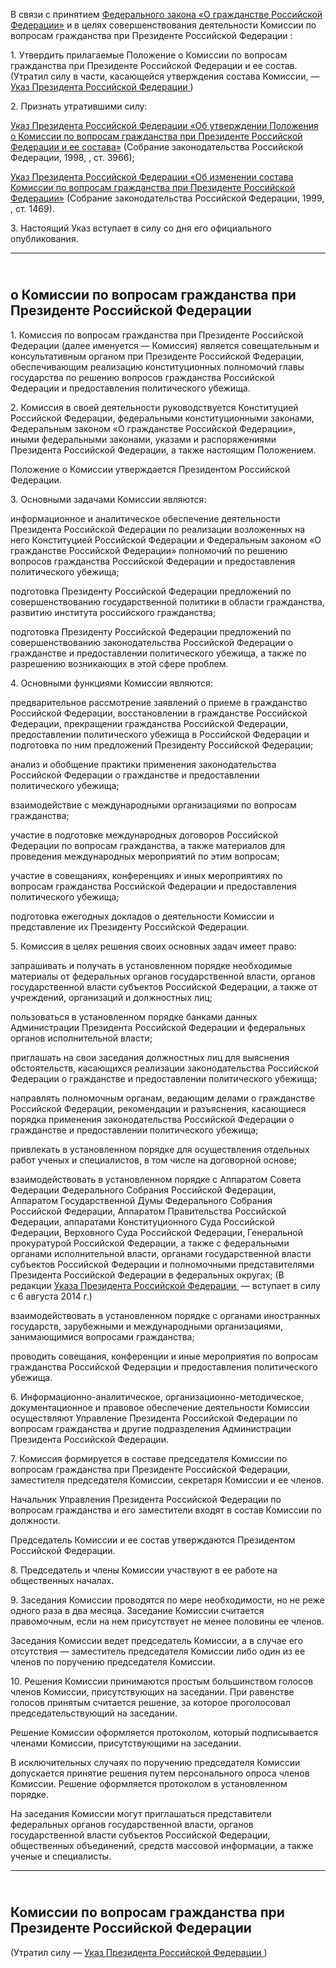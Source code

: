 {{Указ Президента РФ
| НОМЕР          = 1318
| ДАТА           = 14.11.2002
| НАЗВАНИЕ       = Об утверждении Положения о Комиссии по вопросам гражданства при Президенте Российской Федерации и ее состава
| ДАТАПУБЛИКАЦИИ = 
| ИСТОЧНИК       = http://www.kremlin.ru/acts/bank/18833
| ДРУГОЕ         = В редакции указов Президента Российской Федерации [[Указ Президента РФ от 25.11.2003 № 1389|от {{nobr|25.11.2003 г.}} {{nobr|№ 1389}}]]; [[Указ Президента РФ от 07.04.2006 № 332|от {{nobr|07.04.2006 г.}} {{nobr|№ 332}}]]; [[Указ Президента РФ от 25.07.2014 № 529|от {{nobr|25.07.2014 г.}} {{nobr|№ 529}}]]
| УТРАТИЛ СИЛУ   = 
| ПРЕДЫДУЩИЙ     = 
| СЛЕДУЮЩИЙ      = 
| КАЧЕСТВО       = 
}}<div class="text">

В связи с принятием [[Федеральный закон от 31.05.2002 № 62-ФЗ|Федерального закона {{nobr|от 31 мая 2002 г.}} {{nobr|№ 62-ФЗ}} «О гражданстве Российской Федерации»]] и в целях совершенствования деятельности Комиссии по вопросам гражданства при Президенте Российской Федерации {{razr|постановляю}}:

1. Утвердить прилагаемые Положение о Комиссии по вопросам гражданства при Президенте Российской Федерации и ее состав. (Утратил силу в части, касающейся утверждения состава Комиссии, — [[Указ Президента РФ от 07.04.2006 № 332|Указ Президента Российской Федерации {{nobr|от 07.04.2006 г.}} {{nobr|№ 332}}]])

2. Признать утратившими силу:

[[Указ Президента РФ от 13.08.1998 № 962|Указ Президента Российской Федерации {{nobr|от 13 августа 1998 г.}} {{nobr|№ 962}} «Об утверждении Положения о Комиссии по вопросам гражданства при Президенте Российской Федерации и ее состава»]] (Собрание законодательства Российской Федерации, 1998, {{nobr|№ 33}}, ст. 3966);

[[Указ Президента РФ от 16.03.1999 № 352|Указ Президента Российской Федерации {{nobr|от 16 марта 1999 г.}} {{nobr|№ 352}} «Об изменении состава Комиссии по вопросам гражданства при Президенте Российской Федерации»]] (Собрание законодательства Российской Федерации, 1999, {{nobr|№ 12}}, ст. 1469).

3. Настоящий Указ вступает в силу со дня его официального опубликования.

{{Подпись|Президент Российской Федерации|В.Путин}}

{{left|Москва, Кремль}}
{{left|14 ноября 2002 года}}
{{left|№ 1318}}


----


{{left|УТВЕРЖДЕНО}}
{{left|Указом Президента}}
{{left|Российской Федерации}}
{{left|от 14 ноября 2002 г.}}
{{left|№ 1318}}

== {{razr|ПОЛОЖЕНИЕ}} <br>о Комиссии по вопросам гражданства при Президенте Российской Федерации ==

{{center|(В редакции [[Указ Президента РФ от 25.07.2014 № 529|Указа Президента Российской Федерации {{nobr|от 25.07.2014 г.}} {{nobr|№ 529}}]])}}

{{center|I. Общие положения}}

1. Комиссия по вопросам гражданства при Президенте Российской Федерации (далее именуется — Комиссия) является совещательным и консультативным органом при Президенте Российской Федерации, обеспечивающим реализацию конституционных полномочий главы государства по решению вопросов гражданства Российской Федерации и предоставления политического убежища.

2. Комиссия в своей деятельности руководствуется Конституцией Российской Федерации, федеральными конституционными законами, Федеральным законом «О гражданстве Российской Федерации», иными федеральными законами, указами и распоряжениями Президента Российской Федерации, а также настоящим Положением.

Положение о Комиссии утверждается Президентом Российской Федерации.

{{center|II. Основные задачи и функции Комиссии}}

3. Основными задачами Комиссии являются:

информационное и аналитическое обеспечение деятельности Президента Российской Федерации по реализации возложенных на него Конституцией Российской Федерации и Федеральным законом «О гражданстве Российской Федерации» полномочий по решению вопросов гражданства Российской Федерации и предоставления политического убежища;

подготовка Президенту Российской Федерации предложений по совершенствованию государственной политики в области гражданства, развитию института российского гражданства;

подготовка Президенту Российской Федерации предложений по совершенствованию законодательства Российской Федерации о гражданстве и предоставлении политического убежища, а также по разрешению возникающих в этой сфере проблем.

4. Основными функциями Комиссии являются:

предварительное рассмотрение заявлений о приеме в гражданство Российской Федерации, восстановлении в гражданстве Российской Федерации, прекращении гражданства Российской Федерации, предоставлении политического убежища в Российской Федерации и подготовка по ним предложений Президенту Российской Федерации;

анализ и обобщение практики применения законодательства Российской Федерации о гражданстве и предоставлении политического убежища;

взаимодействие с международными организациями по вопросам гражданства;

участие в подготовке международных договоров Российской Федерации по вопросам гражданства, а также материалов для проведения международных мероприятий по этим вопросам;

участие в совещаниях, конференциях и иных мероприятиях по вопросам гражданства Российской Федерации и предоставления политического убежища;

подготовка ежегодных докладов о деятельности Комиссии и представление их Президенту Российской Федерации.

{{center|III. Обеспечение деятельности Комиссии}}

5. Комиссия в целях решения своих основных задач имеет право:

запрашивать и получать в установленном порядке необходимые материалы от федеральных органов государственной власти, органов государственной власти субъектов Российской Федерации, а также от учреждений, организаций и должностных лиц;

пользоваться в установленном порядке банками данных Администрации Президента Российской Федерации и федеральных органов исполнительной власти;

приглашать на свои заседания должностных лиц для выяснения обстоятельств, касающихся реализации законодательства Российской Федерации о гражданстве и предоставлении политического убежища;

направлять полномочным органам, ведающим делами о гражданстве Российской Федерации, рекомендации и разъяснения, касающиеся порядка применения законодательства Российской Федерации о гражданстве и предоставлении политического убежища;

привлекать в установленном порядке для осуществления отдельных работ ученых и специалистов, в том числе на договорной основе;

взаимодействовать в установленном порядке с Аппаратом Совета Федерации Федерального Собрания Российской Федерации, Аппаратом Государственной Думы Федерального Собрания Российской Федерации, Аппаратом Правительства Российской Федерации, аппаратами Конституционного Суда Российской Федерации, Верховного Суда Российской Федерации, Генеральной прокуратурой Российской Федерации, а также с федеральными органами исполнительной власти, органами государственной власти субъектов Российской Федерации и полномочными представителями Президента Российской Федерации в федеральных округах; (В редакции [[Указ Президента РФ от 25.07.2014 № 529|Указа Президента Российской Федерации {{nobr|от 25.07.2014 г.}} {{nobr|№ 529}}]] — вступает в силу с 6 августа 
2014 г.)

взаимодействовать в установленном порядке с органами иностранных государств, зарубежными и международными организациями, занимающимися вопросами гражданства;

проводить совещания, конференции и иные мероприятия по вопросам гражданства Российской Федерации и предоставления политического убежища.

6. Информационно-аналитическое, организационно-методическое, документационное и правовое обеспечение деятельности Комиссии осуществляют Управление Президента Российской Федерации по вопросам гражданства и другие подразделения Администрации Президента Российской Федерации.

7. Комиссия формируется в составе председателя Комиссии по вопросам гражданства при Президенте Российской Федерации, заместителя председателя Комиссии, секретаря Комиссии и ее членов.

Начальник Управления Президента Российской Федерации по вопросам гражданства и его заместители входят в состав Комиссии по должности.

Председатель Комиссии и ее состав утверждаются Президентом Российской Федерации.

8. Председатель и члены Комиссии участвуют в ее работе на общественных началах.

9. Заседания Комиссии проводятся по мере необходимости, но не реже одного раза в два месяца. Заседание Комиссии считается правомочным, если на нем присутствует не менее половины ее членов.

Заседания Комиссии ведет председатель Комиссии, а в случае его отсутствия — заместитель председателя Комиссии либо один из ее членов по поручению председателя Комиссии.

10. Решения Комиссии принимаются простым большинством голосов членов Комиссии, присутствующих на заседании. При равенстве голосов принятым считается решение, за которое проголосовал председательствующий на заседании.

Решение Комиссии оформляется протоколом, который подписывается членами Комиссии, присутствующими на заседании.

В исключительных случаях по поручению председателя Комиссии допускается принятие решения путем персонального опроса членов Комиссии. Решение оформляется протоколом в установленном порядке.

На заседания Комиссии могут приглашаться представители федеральных органов государственной власти, органов государственной власти субъектов Российской Федерации, общественных объединений, средств массовой информации, а также ученые и специалисты.


----


{{left|УТВЕРЖДЕН}}
{{left|Указом Президента}}
{{left|Российской Федерации}}
{{left|от 14 ноября 2002 г.}}
{{left|№ 1318}}

== {{razr|СОСТАВ}} <br>Комиссии по вопросам гражданства при Президенте Российской Федерации ==

(Утратил силу — [[Указ Президента РФ от 07.04.2006 № 332|Указ Президента Российской Федерации {{nobr|от 07.04.2006 г.}} {{nobr|№ 332}}]])

</div>